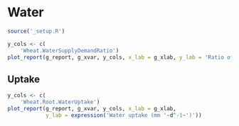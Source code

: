 # Water {#cha:water}



```r
source('_setup.R')
```

<div class="fig-output">
```r
y_cols <- c(
    'Wheat.WaterSupplyDemandRatio')
plot_report(g_report, g_xvar, y_cols, x_lab = g_xlab, y_lab = 'Ratio of water supply and demand')

```
</div>



## Uptake {#sec:water-uptake}


<div class="fig-output">
```r
y_cols <- c(
    'Wheat.Root.WaterUptake')
plot_report(g_report, g_xvar, y_cols, x_lab = g_xlab, 
            y_lab = expression('Water uptake (mm '~d^-1~')'))

```
</div>

